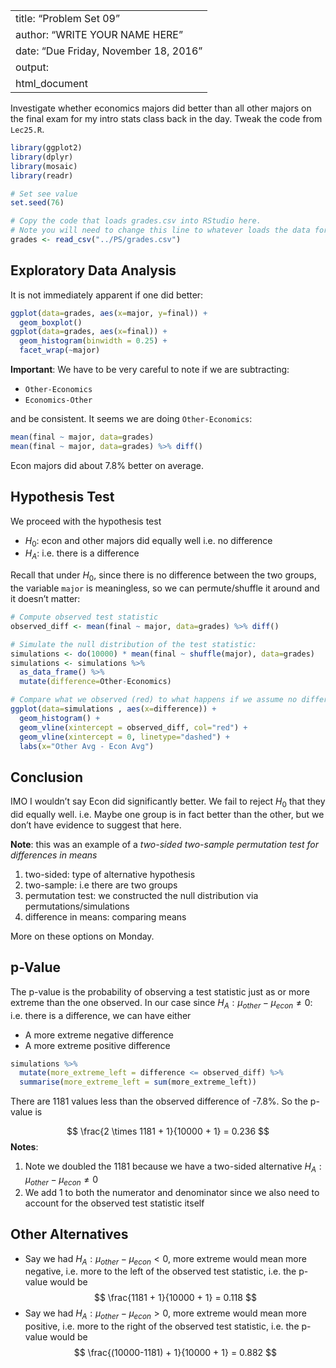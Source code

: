 
---
title: "Problem Set 09"
author: "WRITE YOUR NAME HERE"
date: "Due Friday, November 18, 2016"
output:
  html_document
---

Investigate whether economics majors did better than all other majors on the
final exam for my intro stats class back in the day. Tweak the code from
`Lec25.R`.

```r
library(ggplot2)
library(dplyr)
library(mosaic)
library(readr)

# Set see value
set.seed(76)

# Copy the code that loads grades.csv into RStudio here.
# Note you will need to change this line to whatever loads the data for you:
grades <- read_csv("../PS/grades.csv")
```



## Exploratory Data Analysis

It is not immediately apparent if one did better:

```r
ggplot(data=grades, aes(x=major, y=final)) +
  geom_boxplot()
ggplot(data=grades, aes(x=final)) +
  geom_histogram(binwidth = 0.25) + 
  facet_wrap(~major)
```

**Important**: We have to be very careful to note if we are subtracting:

* `Other-Economics`
* `Economics-Other`

and be consistent. It seems we are doing `Other-Economics`: 

```r
mean(final ~ major, data=grades)
mean(final ~ major, data=grades) %>% diff()
```

Econ majors did about 7.8% better on average.

## Hypothesis Test

We proceed with the hypothesis test

* $H_0$: econ and other majors did equally well i.e. no difference
* $H_A$: i.e. there is a difference

Recall that under $H_0$, since there is no difference between the two groups,
the variable `major` is meaningless, so we can permute/shuffle it around and it
doesn't matter:

```r
# Compute observed test statistic
observed_diff <- mean(final ~ major, data=grades) %>% diff()

# Simulate the null distribution of the test statistic:
simulations <- do(10000) * mean(final ~ shuffle(major), data=grades)
simulations <- simulations %>%
  as_data_frame() %>% 
  mutate(difference=Other-Economics)

# Compare what we observed (red) to what happens if we assume no difference:
ggplot(data=simulations , aes(x=difference)) +
  geom_histogram() +
  geom_vline(xintercept = observed_diff, col="red") +
  geom_vline(xintercept = 0, linetype="dashed") +
  labs(x="Other Avg - Econ Avg")
```


## Conclusion

IMO I wouldn't say Econ did significantly better. We fail to reject $H_0$ that
they did equally well.  i.e. Maybe one group is in fact better than the other, but
we don't have evidence to suggest that here.

**Note**: this was an example of a *two-sided two-sample permutation test for differences in means*

1. two-sided: type of alternative hypothesis
1. two-sample: i.e there are two groups
1. permutation test: we constructed the null distribution via permutations/simulations
1. difference in means: comparing means

More on these options on Monday.



## p-Value

The p-value is the probability of observing a test statistic just as or more 
extreme than the one observed.  In our case since $H_A: \mu_{other} - \mu_{econ} \neq 0$: i.e. there is a difference, we can have either

* A more extreme negative difference 
* A more extreme positive difference

```r
simulations %>%
  mutate(more_extreme_left = difference <= observed_diff) %>% 
  summarise(more_extreme_left = sum(more_extreme_left))
```

There are 1181 values less than the observed difference of -7.8%. So the p-value is 

$$
\frac{2 \times 1181 + 1}{10000 + 1} = 0.236
$$
**Notes**:

1. Note we doubled the 1181 because we have a two-sided alternative $H_A: \mu_{other} - \mu_{econ} \neq 0$
1. We add 1 to both the numerator and denominator since we also need to account for the observed test statistic itself



## Other Alternatives

* Say we had $H_A: \mu_{other} - \mu_{econ} < 0$, more extreme would mean more
negative, i.e. more to the left of the observed test statistic, i.e. the p-value
would be
$$
\frac{1181 + 1}{10000 + 1} = 0.118
$$
* Say we had $H_A: \mu_{other} - \mu_{econ} > 0$, more extreme would mean more
positive, i.e. more to the right of the observed test statistic, i.e. the p-value
would be
$$
\frac{(10000-1181) + 1}{10000 + 1} = 0.882
$$
